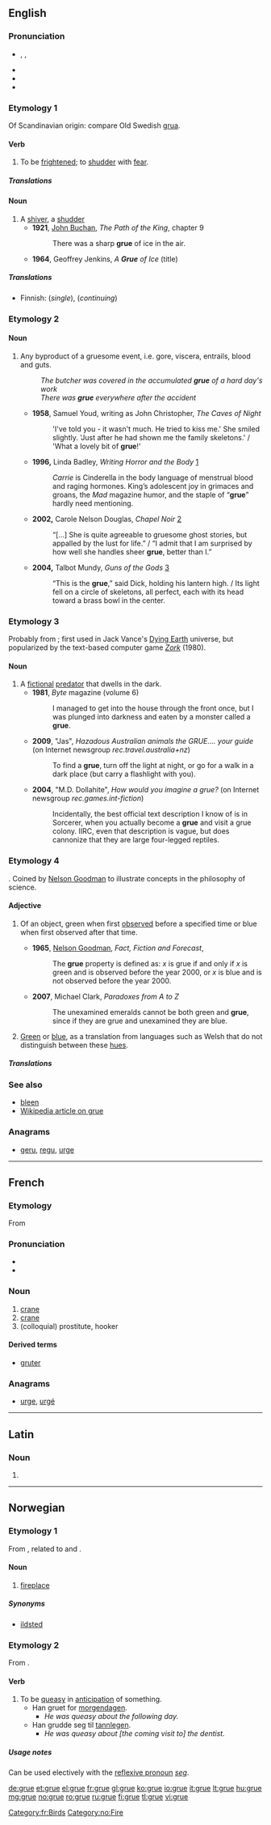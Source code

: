 {{also|Grue}}
==English==
{{was wotd|2009|May|14}}

===Pronunciation===
* {{enPR|gro͞o}}, {{IPA|/ɡruː/}}, {{SAMPA|/gru:/}}
* {{audio|en-us-grue.ogg|Audio (US)}}
* {{rhymes|uː}}
* {{homophones|grew}}

===Etymology 1===
Of Scandinavian origin: compare Old Swedish [[grua]].

====Verb====
{{en-verb|gru|ing}}

# {{intransitive|archaic}} To be [[frightened]]; to [[shudder]] with [[fear]].

=====Translations=====
{{trans-see|shudder}}

====Noun====
{{en-noun}}

# A [[shiver]], a [[shudder]]
#* '''1921''', [[w:John Buchan|John Buchan]], ''The Path of the King'', chapter 9
#*: There was a sharp '''grue''' of ice in the air.
#* '''1964''', Geoffrey Jenkins, ''A '''Grue''' of Ice'' (title)

=====Translations=====
{{trans-top|shiver}}
* Finnish: {{t|fi|värähdys}} (''single''), {{t-|fi|värinä}} (''continuing'')
{{trans-mid}}
{{trans-bottom}}

===Etymology 2===
{{back-form|gruesome}}

====Noun====
{{en-noun|-}}

# Any byproduct of a gruesome event, i.e. gore, viscera, entrails, blood and guts.
#: ''The butcher was covered in the accumulated '''grue''' of a hard day's work''
#: ''There was '''grue''' everywhere after the accident''
#* '''1958''', Samuel Youd, writing as John Christopher, ''The Caves of Night''
#*: 'I've told you - it wasn't much. He tried to kiss me.' She smiled slightly. 'Just after he had shown me the family skeletons.' / 'What a lovely bit of '''grue'''!'
#* '''1996,''' Linda Badley, ''Writing Horror and the Body'' [http://print.google.com/print?hl=en&id=iaHQorgoqd4C&pg=PA39&lpg=PA39&sig=0unz5oiZA5IURViNe75MsU7vHG4]
#*: ''Carrie'' is Cinderella in the body language of menstrual blood and raging hormones. King’s adolescent joy in grimaces and groans, the ''Mad'' magazine humor, and the staple of “'''grue'''” hardly need mentioning.
#* '''2002,''' Carole Nelson Douglas, ''Chapel Noir'' [http://print.google.com/print?hl=en&id=ZZu4sl0P1EAC&pg=PA336&lpg=PA336&sig=dPR0ntE54xw-h3m6fByM0fgJiuc]
#*: “[...] She is quite agreeable to gruesome ghost stories, but appalled by the lust for life.” / “I admit that I am surprised by how well she handles sheer '''grue''', better than I.”
#* '''2004,''' Talbot Mundy, ''Guns of the Gods'' [http://print.google.com/print?hl=en&id=PUCcyz2L1iwC&pg=PA244&lpg=PA244&sig=REDDP_txW9FrUWEogxny6lZ4wUo]
#*: “This is the '''grue''',” said Dick, holding his lantern high. / Its light fell on a circle of skeletons, all perfect, each with its head toward a brass bowl in the center.

===Etymology 3===
Probably from {{term|gruesome}}; first used in Jack Vance's [[w:Dying Earth|Dying Earth]] universe, but popularized by the text-based computer game ''[[w:Zork|Zork]]'' (1980).

====Noun====
{{en-noun}}

# A [[fictional]] [[predator]] that dwells in the dark.
#* '''1981''', ''Byte'' magazine (volume 6)
#*: I managed to get into the house through the front once, but I was plunged into darkness and eaten by a monster called a '''grue'''.
#* '''2009''', "Jas", ''Hazadous {{SIC}} Australian animals the GRUE.... your guide'' (on Internet newsgroup ''rec.travel.australia+nz'')
#*: To find a '''grue''', turn off the light at night, or go for a walk in a dark place (but carry a flashlight with you).
#* '''2004''', "M.D. Dollahite", ''How would you imagine a grue?'' (on Internet newsgroup ''rec.games.int-fiction'')
#*: Incidentally, the best official text description I know of is in Sorcerer, when you actually become a '''grue''' and visit a grue colony.  IIRC, even that description is vague, but does cannonize{{SIC}} that they are large four-legged reptiles.

===Etymology 4===
{{blend|green|blue}}. Coined by [[w:Nelson_Goodman|Nelson Goodman]] to illustrate concepts in the philosophy of science.

====Adjective====
{{en-adj|-}}

# {{philosophy}} Of an object, green when first [[observe]]d before a specified time or blue when first observed after that time.
#* '''1965''', [[w:Nelson Goodman|Nelson Goodman]], ''Fact, Fiction and Forecast'',
#*: The '''grue''' property is defined as: ''x'' is grue if and only if ''x'' is green and is observed before the year 2000, or ''x'' is blue and is not observed before the year 2000.
#* '''2007''', Michael Clark, ''Paradoxes from A to Z‎''
#*: The unexamined emeralds cannot be both green and '''grue''', since if they are grue and unexamined they are blue.
# {{linguistics}} [[green|Green]] or [[blue]], as a translation from languages such as Welsh that do not distinguish between these [[hue]]s.

=====Translations=====
{{trans-top|philosophy: of an object that is first green, then blue}}
{{trans-mid}}
{{trans-bottom}}

{{trans-top|linguistics: green or blue in languages that do not distinguish the two colors}}
{{trans-mid}}
{{trans-bottom}}

===See also===
* [[bleen]]
* [[w:Distinguishing_blue_from_green_in_language|Wikipedia article on grue]]

===Anagrams===
* [[geru#English|geru]], [[regu#English|regu]], [[urge#English|urge]]

----

==French==

===Etymology===
From {{etyl|la|fr}} {{term|grus|grūs|lang=la}}

===Pronunciation===
* {{audio|Fr-grue.ogg|audio}}
* {{IPA|lang=fr|/ɡry/}}

===Noun===
{{fr-noun|f}}

# [[crane]] {{gloss|bird}}
# [[crane]] {{gloss|machine}}
# (colloquial) prostitute, hooker

====Derived terms====
* [[gruter]]

===Anagrams===
* [[urge#French|urge]], [[urgé#French|urgé]]

[[Category:fr:Birds]]

----

==Latin==

===Noun===
{{la-noun-form|grue}}

# {{inflection of|grus|grūs|abl|s|lang=la}}

----

==Norwegian==

===Etymology 1===
From {{etyl|gmw-lge|no}}, related to {{term|gruve||mine}} and {{term|grav||grave}}.

====Noun====
{{no-noun-c|gru}}

# [[fireplace]]

=====Synonyms=====
* [[ildsted]]

===Etymology 2===
From {{etyl|gmw-lge|no}}.

====Verb====
{{no-verb-1|gru}}
{{no-verb-4|gru}}

# To be [[queasy]] in [[anticipation]] of something.
#* Han gruet for [[morgendagen]].
#** ''He was queasy about the following day.''
#* Han grudde seg til [[tannlege]]n.
#** ''He was queasy about [the coming visit to] the dentist.''

=====Usage notes=====
Can be used electively with the [[reflexive pronoun]] ''[[seg]]''.

[[Category:no:Fire]]

[[de:grue]]
[[et:grue]]
[[el:grue]]
[[fr:grue]]
[[gl:grue]]
[[ko:grue]]
[[io:grue]]
[[it:grue]]
[[lt:grue]]
[[hu:grue]]
[[mg:grue]]
[[no:grue]]
[[ro:grue]]
[[ru:grue]]
[[fi:grue]]
[[tl:grue]]
[[vi:grue]]